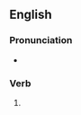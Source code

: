 ==English==

===Pronunciation===
* {{rhymes|en|æʃt}}

===Verb===
{{head|en|verb form}}

# {{en-past of|hash}}